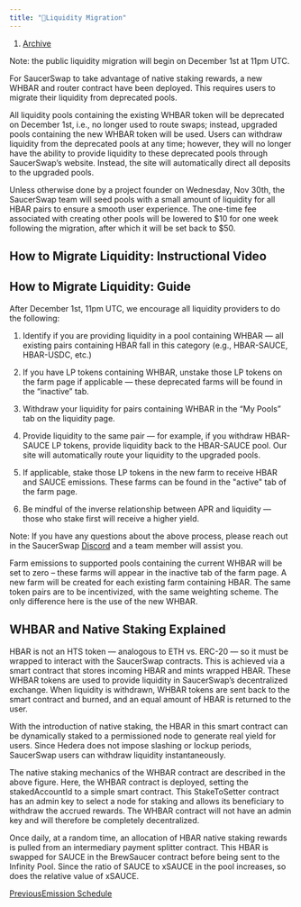 ```yaml
---
title: "🔁Liquidity Migration"
---
```


1. [Archive](/archive)

Note: the public liquidity migration will begin on December 1st at 11pm UTC.

For SaucerSwap to take advantage of native staking rewards, a new WHBAR and router contract have been deployed. This requires users to migrate their liquidity from deprecated pools.

All liquidity pools containing the existing WHBAR token will be deprecated on December 1st, i.e., no longer used to route swaps; instead, upgraded pools containing the new WHBAR token will be used. Users can withdraw liquidity from the deprecated pools at any time; however, they will no longer have the ability to provide liquidity to these deprecated pools through SaucerSwap’s website. Instead, the site will automatically direct all deposits to the upgraded pools.

Unless otherwise done by a project founder on Wednesday, Nov 30th, the SaucerSwap team will seed pools with a small amount of liquidity for all HBAR pairs to ensure a smooth user experience. The one-time fee associated with creating other pools will be lowered to $10 for one week following the migration, after which it will be set back to $50.

## How to Migrate Liquidity: Instructional Video

## How to Migrate Liquidity: Guide

After December 1st, 11pm UTC, we encourage all liquidity providers to do the following:

1. Identify if you are providing liquidity in a pool containing WHBAR — all existing pairs containing HBAR fall in this category (e.g., HBAR-SAUCE, HBAR-USDC, etc.)

2. If you have LP tokens containing WHBAR, unstake those LP tokens on the farm page if applicable — these deprecated farms will be found in the “inactive” tab.

3. Withdraw your liquidity for pairs containing WHBAR in the “My Pools” tab on the liquidity page.

4. Provide liquidity to the same pair — for example, if you withdraw HBAR-SAUCE LP tokens, provide liquidity back to the HBAR-SAUCE pool. Our site will automatically route your liquidity to the upgraded pools.

5. If applicable, stake those LP tokens in the new farm to receive HBAR and SAUCE emissions. These farms can be found in the "active" tab of the farm page.

6. Be mindful of the inverse relationship between APR and liquidity — those who stake first will receive a higher yield.

Note: If you have any questions about the above process, please reach out in the SaucerSwap [Discord](https://discord.com/invite/saucerswap) and a team member will assist you.

Farm emissions to supported pools containing the current WHBAR will be set to zero – these farms will appear in the inactive tab of the farm page. A new farm will be created for each existing farm containing HBAR. The same token pairs are to be incentivized, with the same weighting scheme. The only difference here is the use of the new WHBAR.

## WHBAR and Native Staking Explained

HBAR is not an HTS token — analogous to ETH vs. ERC-20 — so it must be wrapped to interact with the SaucerSwap contracts. This is achieved via a smart contract that stores incoming HBAR and mints wrapped HBAR. These WHBAR tokens are used to provide liquidity in SaucerSwap’s decentralized exchange. When liquidity is withdrawn, WHBAR tokens are sent back to the smart contract and burned, and an equal amount of HBAR is returned to the user.

With the introduction of native staking, the HBAR in this smart contract can be dynamically staked to a permissioned node to generate real yield for users. Since Hedera does not impose slashing or lockup periods, SaucerSwap users can withdraw liquidity instantaneously.

The native staking mechanics of the WHBAR contract are described in the above figure. Here, the WHBAR contract is deployed, setting the stakedAccountId to a simple smart contract. This StakeToSetter contract has an admin key to select a node for staking and allows its beneficiary to withdraw the accrued rewards. The WHBAR contract will not have an admin key and will therefore be completely decentralized.

Once daily, at a random time, an allocation of HBAR native staking rewards is pulled from an intermediary payment splitter contract. This HBAR is swapped for SAUCE in the BrewSaucer contract before being sent to the Infinity Pool. Since the ratio of SAUCE to xSAUCE in the pool increases, so does the relative value of xSAUCE.

[PreviousEmission Schedule](/archive/old-tokenomics/emission-schedule)
